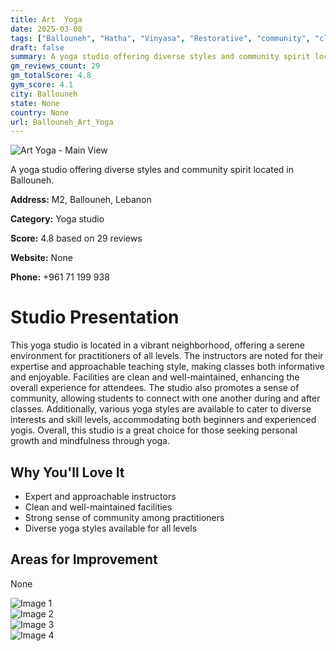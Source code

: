 ```yaml
---
title: Art  Yoga
date: 2025-03-08
tags: ["Ballouneh", "Hatha", "Vinyasa", "Restorative", "community", "clean environment", "Ballouneh"]  
draft: false
summary: A yoga studio offering diverse styles and community spirit located in Ballouneh.
gm_reviews_count: 29
gm_totalScore: 4.8
gym_score: 4.1
city: Ballouneh
state: None
country: None
url: Ballouneh_Art_Yoga
---
```


<div className="aspect-[16/9] relative my-8">
  <img 
    src="https://lh5.googleusercontent.com/p/AF1QipP5YGtBiD1Fy4K_t8fQwq7IYxcVAE4zFv5C00RC=w1920-h1080-k-no"
    alt="Art  Yoga - Main View"
    className="object-cover absolute inset-0 w-full h-full rounded-lg"
  />
</div>

A yoga studio offering diverse styles and community spirit located in Ballouneh.

**Address:** M2, Ballouneh, Lebanon

**Category:** Yoga studio

**Score:** 4.8 based on 29 reviews

**Website:** None

**Phone:** +961 71 199 938

# Studio Presentation

This yoga studio is located in a vibrant neighborhood, offering a serene environment for practitioners of all levels. The instructors are noted for their expertise and approachable teaching style, making classes both informative and enjoyable. Facilities are clean and well-maintained, enhancing the overall experience for attendees.
The studio also promotes a sense of community, allowing students to connect with one another during and after classes. Additionally, various yoga styles are available to cater to diverse interests and skill levels, accommodating both beginners and experienced yogis. Overall, this studio is a great choice for those seeking personal growth and mindfulness through yoga.

## Why You'll Love It

- Expert and approachable instructors
- Clean and well-maintained facilities
- Strong sense of community among practitioners
- Diverse yoga styles available for all levels

## Areas for Improvement

None

<div className="grid grid-cols-1 xl:grid-cols-2 gap-4 my-8">
<div className="aspect-[4/3] relative"><img src="https://lh5.googleusercontent.com/p/AF1QipP_GdoqMhtowUSgY0U19PHvtUxHw2kMyTlVB2Z3=w1920-h1080-k-no" alt="Image 1" className="object-cover absolute inset-0 w-full h-full rounded-lg" /></div>
<div className="aspect-[4/3] relative"><img src="https://lh5.googleusercontent.com/p/AF1QipNds2bkuk2qHRLYqEvPqXYeFiCtrIsLPBagOHsj=w1920-h1080-k-no" alt="Image 2" className="object-cover absolute inset-0 w-full h-full rounded-lg" /></div>
<div className="aspect-[4/3] relative"><img src="https://lh5.googleusercontent.com/p/AF1QipMYygPeYFX7Ua9wsTrGuQf8In51jNPenll-Z2pI=w1920-h1080-k-no" alt="Image 3" className="object-cover absolute inset-0 w-full h-full rounded-lg" /></div>
<div className="aspect-[4/3] relative"><img src="https://lh5.googleusercontent.com/p/AF1QipP5YGtBiD1Fy4K_t8fQwq7IYxcVAE4zFv5C00RC=w1920-h1080-k-no" alt="Image 4" className="object-cover absolute inset-0 w-full h-full rounded-lg" /></div>
</div>